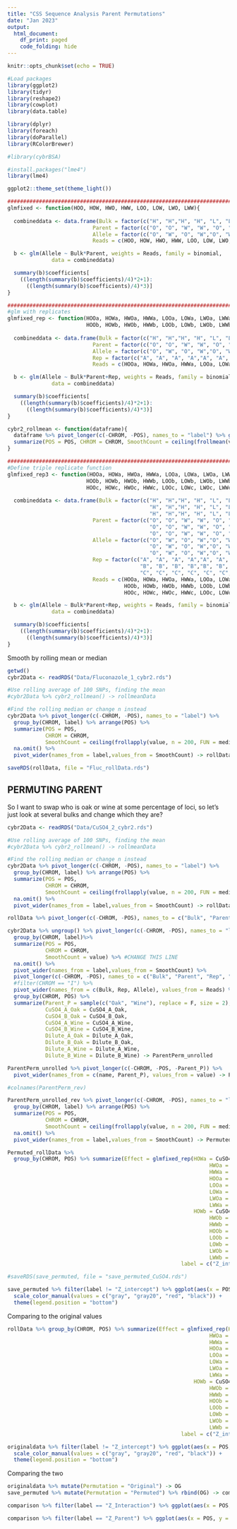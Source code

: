 ```yaml
---
title: "CSS Sequence Analysis Parent Permutations"
date: "Jan 2023"
output:
  html_document:
    df_print: paged
    code_folding: hide
---
```


```r
knitr::opts_chunk$set(echo = TRUE)

#Load packages
library(ggplot2)
library(tidyr)
library(reshape2)
library(cowplot)
library(data.table)

library(dplyr)
library(foreach)
library(doParallel)
library(RColorBrewer)

#library(cybrBSA)

#install.packages("lme4")
library(lme4)

ggplot2::theme_set(theme_light())

################################################################################
glmfixed <- function(HOO, HOW, HWO, HWW, LOO, LOW, LWO, LWW){
  
  combineddata <- data.frame(Bulk = factor(c("H", "H","H", "H", "L", "L","L", "L")),
                           Parent = factor(c("O", "O", "W", "W", "O", "O", "W", "W")),
                           Allele = factor(c("O", "W", "O", "W","O", "W", "O", "W")),
                           Reads = c(HOO, HOW, HWO, HWW, LOO, LOW, LWO, LWW))

  b <- glm(Allele ~ Bulk*Parent, weights = Reads, family = binomial, 
              data = combineddata)

  summary(b)$coefficients[
    ((length(summary(b)$coefficients)/4)*2+1):
      ((length(summary(b)$coefficients)/4)*3)]
}

################################################################################
#glm with replicates
glmfixed_rep <- function(HOOa, HOWa, HWOa, HWWa, LOOa, LOWa, LWOa, LWWa, 
                         HOOb, HOWb, HWOb, HWWb, LOOb, LOWb, LWOb, LWWb){
  
  combineddata <- data.frame(Bulk = factor(c("H", "H","H", "H", "L", "L","L", "L", "H", "H","H", "H", "L", "L","L", "L")),
                           Parent = factor(c("O", "O", "W", "W", "O", "O", "W", "W", "O", "O", "W", "W", "O", "O", "W", "W")),
                           Allele = factor(c("O", "W", "O", "W","O", "W", "O", "W", "O", "W", "O", "W","O", "W", "O", "W")),
                           Rep = factor(c("A", "A", "A", "A","A", "A", "A", "A", "B", "B", "B", "B","B", "B", "B", "B")),
                           Reads = c(HOOa, HOWa, HWOa, HWWa, LOOa, LOWa, LWOa, LWWa, HOOb, HOWb, HWOb, HWWb, LOOb, LOWb, LWOb, LWWb))

  b <- glm(Allele ~ Bulk*Parent+Rep, weights = Reads, family = binomial, 
              data = combineddata)

  summary(b)$coefficients[
    ((length(summary(b)$coefficients)/4)*2+1):
      ((length(summary(b)$coefficients)/4)*3)]
}

cybr2_rollmean <- function(dataframe){
  dataframe %>% pivot_longer(c(-CHROM, -POS), names_to = "label") %>% group_by(CHROM, label) %>% arrange(POS) %>% 
  summarize(POS = POS, CHROM = CHROM, SmoothCount = ceiling(frollmean(value, n = 100))) %>% na.omit() %>% pivot_wider(names_from = label,values_from = SmoothCount)
}

################################################################################
#Define triple replicate function
glmfixed_rep3 <- function(HOOa, HOWa, HWOa, HWWa, LOOa, LOWa, LWOa, LWWa, 
                         HOOb, HOWb, HWOb, HWWb, LOOb, LOWb, LWOb, LWWb,
                         HOOc, HOWc, HWOc, HWWc, LOOc, LOWc, LWOc, LWWc){
  
  combineddata <- data.frame(Bulk = factor(c("H", "H","H", "H", "L", "L","L", "L", 
                                             "H", "H","H", "H", "L", "L","L", "L", 
                                             "H", "H","H", "H", "L", "L","L", "L")),
                           Parent = factor(c("O", "O", "W", "W", "O", "O", "W", "W", 
                                             "O", "O", "W", "W", "O", "O", "W", "W",
                                             "O", "O", "W", "W", "O", "O", "W", "W")),
                           Allele = factor(c("O", "W", "O", "W","O", "W", "O", "W", 
                                             "O", "W", "O", "W","O", "W", "O", "W",
                                             "O", "W", "O", "W","O", "W", "O", "W")),
                           Rep = factor(c("A", "A", "A", "A","A", "A", "A", "A", 
                                          "B", "B", "B", "B","B", "B", "B", "B",
                                          "C", "C", "C", "C", "C", "C","C", "C")),
                           Reads = c(HOOa, HOWa, HWOa, HWWa, LOOa, LOWa, LWOa, LWWa, 
                                     HOOb, HOWb, HWOb, HWWb, LOOb, LOWb, LWOb, LWWb,
                                     HOOc, HOWc, HWOc, HWWc, LOOc, LOWc, LWOc, LWWc))

  b <- glm(Allele ~ Bulk*Parent+Rep, weights = Reads, family = binomial, 
              data = combineddata)

  summary(b)$coefficients[
    ((length(summary(b)$coefficients)/4)*2+1):
      ((length(summary(b)$coefficients)/4)*3)]
}

```

Smooth by rolling mean or median

```r
getwd()
cybr2Data <- readRDS("Data/Fluconazole_1_cybr2.rds")

#Use rolling average of 100 SNPs, finding the mean
#cybr2Data %>% cybr2_rollmean() -> rollmeanData

#Find the rolling median or change n instead
cybr2Data %>% pivot_longer(c(-CHROM, -POS), names_to = "label") %>% 
  group_by(CHROM, label) %>% arrange(POS) %>% 
  summarize(POS = POS, 
            CHROM = CHROM, 
            SmoothCount = ceiling(frollapply(value, n = 200, FUN = median))) %>% #CHANGE THIS LINE
  na.omit() %>% 
  pivot_wider(names_from = label,values_from = SmoothCount) -> rollData

saveRDS(rollData, file = "Fluc_rollData.rds")
```

## PERMUTING PARENT

So I want to swap who is oak or wine at some percentage of loci, so let's just look at several bulks and change which they are?

```r
cybr2Data <- readRDS("Data/CuSO4_2_cybr2.rds")

#Use rolling average of 100 SNPs, finding the mean
#cybr2Data %>% cybr2_rollmean() -> rollmeanData

#Find the rolling median or change n instead
cybr2Data %>% pivot_longer(c(-CHROM, -POS), names_to = "label") %>% 
  group_by(CHROM, label) %>% arrange(POS) %>% 
  summarize(POS = POS, 
            CHROM = CHROM, 
            SmoothCount = ceiling(frollapply(value, n = 200, FUN = median))) %>% #CHANGE THIS LINE
  na.omit() %>% 
  pivot_wider(names_from = label,values_from = SmoothCount) -> rollData

rollData %>% pivot_longer(c(-CHROM, -POS), names_to = c("Bulk", "Parent", "Rep", "Allele"), names_sep = "_", values_to = "Reads")  -> combineddata

cybr2Data %>% ungroup() %>% pivot_longer(c(-CHROM, -POS), names_to = "label") %>%
  group_by(CHROM, label)%>% 
  summarize(POS = POS, 
            CHROM = CHROM, 
            SmoothCount = value) %>% #CHANGE THIS LINE
  na.omit() %>% 
  pivot_wider(names_from = label,values_from = SmoothCount) %>%
  pivot_longer(c(-CHROM, -POS), names_to = c("Bulk", "Parent", "Rep", "Allele"), names_sep = "_", values_to = "Reads") %>%
  #filter(CHROM == "I") %>%
  pivot_wider(names_from = c(Bulk, Rep, Allele), values_from = Reads) %>% 
  group_by(CHROM, POS) %>%
  summarize(Parent_P = sample(c("Oak", "Wine"), replace = F, size = 2),
            CuSO4_A_Oak = CuSO4_A_Oak,
            CuSO4_B_Oak = CuSO4_B_Oak,
            CuSO4_A_Wine = CuSO4_A_Wine,
            CuSO4_B_Wine = CuSO4_B_Wine,
            Dilute_A_Oak = Dilute_A_Oak,
            Dilute_B_Oak = Dilute_B_Oak,
            Dilute_A_Wine = Dilute_A_Wine,
            Dilute_B_Wine = Dilute_B_Wine) -> ParentPerm_unrolled

ParentPerm_unrolled %>% pivot_longer(c(-CHROM, -POS, -Parent_P)) %>%
  pivot_wider(names_from = c(name, Parent_P), values_from = value) -> ParentPerm_unrolled_rev

#colnames(ParentPerm_rev)

ParentPerm_unrolled_rev %>% pivot_longer(c(-CHROM, -POS), names_to = "label") %>% 
  group_by(CHROM, label) %>% arrange(POS) %>% 
  summarize(POS = POS, 
            CHROM = CHROM, 
            SmoothCount = ceiling(frollapply(value, n = 200, FUN = median))) %>% #CHANGE THIS LINE
  na.omit() %>% 
  pivot_wider(names_from = label,values_from = SmoothCount) -> Permuted_rollData
```


```r
Permuted_rollData %>% 
  group_by(CHROM, POS) %>% summarize(Effect = glmfixed_rep(HOWa = CuSO4_A_Wine_Oak, 
                                                                HWOa = CuSO4_A_Oak_Wine,
                                                                HWWa = CuSO4_A_Wine_Wine,
                                                                HOOa = CuSO4_A_Oak_Oak,
                                                                LOOa = Dilute_A_Oak_Oak,
                                                                LOWa = Dilute_A_Wine_Oak,
                                                                LWOa = Dilute_A_Oak_Wine,
                                                                LWWa = Dilute_A_Wine_Wine,
                                                           HOWb = CuSO4_B_Wine_Oak, 
                                                                HWOb = CuSO4_B_Oak_Wine,
                                                                HWWb = CuSO4_B_Wine_Wine,
                                                                HOOb = CuSO4_B_Oak_Oak,
                                                                LOOb = Dilute_B_Oak_Oak,
                                                                LOWb = Dilute_B_Wine_Oak,
                                                                LWOb = Dilute_B_Oak_Wine,
                                                                LWWb = Dilute_B_Wine_Wine),
                                                       label = c("Z_intercept", "Z_Bulk", "Z_Parent", "Rep","Z_Interaction")) -> save_permuted

#saveRDS(save_permuted, file = "save_permuted_CuSO4.rds")

save_permuted %>% filter(label != "Z_intercept") %>% ggplot(aes(x = POS, y = abs(Effect), color = label)) + geom_line() + facet_grid(~CHROM, scales = "free", space = "free") + 
  scale_color_manual(values = c("gray", "gray20", "red", "black")) +
  theme(legend.position = "bottom")
```
Comparing to the original values

```r
rollData %>% group_by(CHROM, POS) %>% summarize(Effect = glmfixed_rep(HOWa = CuSO4_Oak_A_Wine, 
                                                                HWOa = CuSO4_Wine_A_Oak,
                                                                HWWa = CuSO4_Wine_A_Wine,
                                                                HOOa = CuSO4_Oak_A_Oak,
                                                                LOOa = Dilute_Oak_A_Oak,
                                                                LOWa = Dilute_Oak_A_Wine,
                                                                LWOa = Dilute_Wine_A_Oak,
                                                                LWWa = Dilute_Wine_A_Wine,
                                                           HOWb = CuSO4_Oak_B_Wine, 
                                                                HWOb = CuSO4_Wine_B_Oak,
                                                                HWWb = CuSO4_Wine_B_Wine,
                                                                HOOb = CuSO4_Oak_B_Oak,
                                                                LOOb = Dilute_Oak_B_Oak,
                                                                LOWb = Dilute_Oak_B_Wine,
                                                                LWOb = Dilute_Wine_B_Oak,
                                                                LWWb = Dilute_Wine_B_Wine),
                                                       label = c("Z_intercept", "Z_Bulk", "Z_Parent", "Rep","Z_Interaction")) -> originaldata

originaldata %>% filter(label != "Z_intercept") %>% ggplot(aes(x = POS, y = abs(Effect), color = label)) + geom_line() + facet_grid(~CHROM, scales = "free", space = "free") + 
  scale_color_manual(values = c("gray", "gray20", "red", "black")) +
  theme(legend.position = "bottom")
```

Comparing the two

```r
originaldata %>% mutate(Permutation = "Original") -> OG
save_permuted %>% mutate(Permutation = "Permuted") %>% rbind(OG) -> comparison

comparison %>% filter(label == "Z_Interaction") %>% ggplot(aes(x = POS, y = Effect, color = Permutation)) + geom_line(alpha = 0.4) + facet_grid(~CHROM, scales = "free", space = "free") + ggtitle("Interaction Scores")

comparison %>% filter(label == "Z_Parent") %>% ggplot(aes(x = POS, y = abs(Effect), color = Permutation)) + geom_line() + facet_grid(~CHROM, scales = "free", space = "free") + ggtitle("Parent Scores")
```


